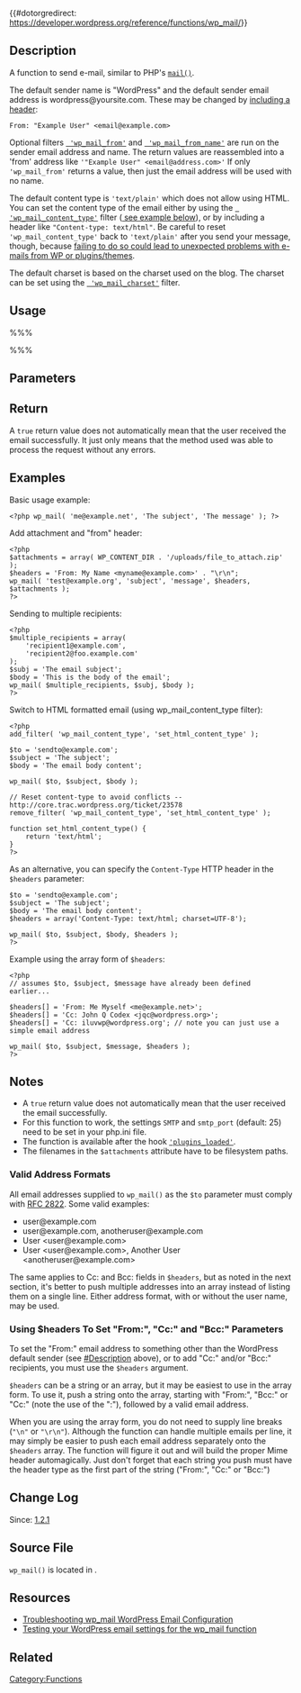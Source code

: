 {{#dotorgredirect: https://developer.wordpress.org/reference/functions/wp_mail/}}

{{Languages|
{{en|Function Reference/wp_mail}}
{{ja|関数リファレンス/wp_mail}}
}}
== Description ==

A function to send e-mail, similar to PHP's <tt>[http://php.net/manual/en/function.mail.php mail()]</tt>.

The default sender name is "WordPress" and the default sender email address is wordpress@yoursite.com.  These may be changed by [[#Using $headers To Set "From:", "Cc:" and "Bcc:" Parameters | including a header]]:
<pre>From: "Example User" <email@example.com></pre>

Optional filters <tt>[[Plugin_API/Filter_Reference/wp_mail_from | 'wp_mail_from']]</tt> and <tt>[[Plugin_API/Filter_Reference/wp_mail_from_name | 'wp_mail_from_name']]</tt> are run on the sender email address and name.  The return values are reassembled into a 'from' address like <tt>'"Example User" <email@address.com>'</tt> If only <tt>'wp_mail_from'</tt> returns a value, then just the email address will be used with no name.

The default content type is <tt>'text/plain'</tt> which does not allow using HTML. You can set the content type of the email either by using the <tt>[[Plugin_API/Filter_Reference/wp_mail_content_type | 'wp_mail_content_type']]</tt> filter ([[#Examples | see example below]]), or by including a header like <tt>"Content-type: text/html"</tt>. Be careful to reset <tt>'wp_mail_content_type'</tt> back to <tt>'text/plain'</tt> after you send your message, though, because [http://core.trac.wordpress.org/ticket/23578 failing to do so could lead to unexpected problems with e-mails from WP or plugins/themes].

The default charset is based on the charset used on the blog. The charset can be set using the <tt>[[Plugin_API/Filter_Reference/wp_mail_charset | 'wp_mail_charset']]</tt> filter.

== Usage ==

%%% <?php wp_mail( $to, $subject, $message, $headers, $attachments ); ?> %%%

== Parameters ==

{{Parameter|$to|string or array|The intended recipient(s).  Multiple recipients may be specified using an array or a comma-separated string.}}
{{Parameter|$subject|string|The subject of the message.}}
{{Parameter|$message|string|Message content.}}
{{Parameter|$headers|string or array|Mail headers to send with the message. For the string version, each header line (beginning with From:, Cc:, etc.) is delimited with a newline ("\r\n") (advanced)|optional|''Empty''}}
{{Parameter|$attachments|string or array|Files to attach: a single filename, an array of filenames, or a newline-delimited string list of multiple filenames. (advanced)|optional|''Empty''}}

== Return ==

{{Parameter||bool|Whether the email contents were sent successfully.}}
A <tt>true</tt> return value does not automatically mean that the user received the email successfully. It just only means that the method used was able to process the request without any errors.

== Examples ==

Basic usage example:
<pre>
<?php wp_mail( 'me@example.net', 'The subject', 'The message' ); ?>
</pre>

Add attachment and "from" header:
<pre>
<?php
$attachments = array( WP_CONTENT_DIR . '/uploads/file_to_attach.zip' );
$headers = 'From: My Name <myname@example.com>' . "\r\n";
wp_mail( 'test@example.org', 'subject', 'message', $headers, $attachments );
?>
</pre>

Sending to multiple recipients:
<pre>
<?php
$multiple_recipients = array(
    'recipient1@example.com',
    'recipient2@foo.example.com'
);
$subj = 'The email subject';
$body = 'This is the body of the email';
wp_mail( $multiple_recipients, $subj, $body );
?>
</pre>

Switch to HTML formatted email (using wp_mail_content_type filter):
<pre>
<?php
add_filter( 'wp_mail_content_type', 'set_html_content_type' );

$to = 'sendto@example.com';
$subject = 'The subject';
$body = 'The email body content';

wp_mail( $to, $subject, $body );

// Reset content-type to avoid conflicts -- http://core.trac.wordpress.org/ticket/23578
remove_filter( 'wp_mail_content_type', 'set_html_content_type' );

function set_html_content_type() {
	return 'text/html';
}
?>
</pre>

As an alternative, you can specify the <code>Content-Type</code> HTTP header in the <code>$headers</code> parameter:
<pre>
$to = 'sendto@example.com';
$subject = 'The subject';
$body = 'The email body content';
$headers = array('Content-Type: text/html; charset=UTF-8');

wp_mail( $to, $subject, $body, $headers );
?>
</pre>

Example using the array form of <code>$headers</code>:
<pre>
<?php
// assumes $to, $subject, $message have already been defined earlier...

$headers[] = 'From: Me Myself <me@example.net>';
$headers[] = 'Cc: John Q Codex <jqc@wordpress.org>';
$headers[] = 'Cc: iluvwp@wordpress.org'; // note you can just use a simple email address

wp_mail( $to, $subject, $message, $headers );
?>
</pre>

== Notes ==

* A <tt>true</tt> return value does not automatically mean that the user received the email successfully.
* For this function to work, the settings <code>SMTP</code> and <code>smtp_port</code> (default: 25) need to be set in your php.ini file.
* The function is available after the hook [[Plugin_API/Action_Reference/plugins_loaded|<code>'plugins_loaded'</code>]].
* The filenames in the <code>$attachments</code> attribute have to be filesystem paths.

=== Valid Address Formats ===

All email addresses supplied to <tt>wp_mail()</tt> as the <tt>$to</tt> parameter must comply with [http://www.faqs.org/rfcs/rfc2822.html RFC 2822]. Some valid examples:
*user@example.com
*user@example.com, anotheruser@example.com
*User <user@example.com>
*User <user@example.com>, Another User <anotheruser@example.com>

The same applies to Cc: and Bcc: fields in <tt>$headers</tt>, but as noted in the next section, it's better to push multiple addresses into an array instead of listing them on a single line. Either address format, with or without the user name, may be used.

=== Using $headers To Set "From:", "Cc:" and "Bcc:" Parameters ===

To set the "From:" email address to something other than the WordPress default sender (see [[#Description]] above), or to add "Cc:" and/or "Bcc:" recipients, you must use the <tt>$headers</tt> argument.

<tt>$headers</tt> can be a string or an array, but it may be easiest to use in the array form. To use it, push a string onto the array, starting with "From:", "Bcc:" or "Cc:" (note the use of the ":"), followed by a valid email address.

When you are using the array form, you do not need to supply line breaks (<tt>"\n"</tt> or <tt>"\r\n"</tt>). Although the function can handle multiple emails per line, it may simply be easier to push each email address separately onto the <tt>$headers</tt> array. The function will figure it out and will build the proper Mime header automagically. Just don't forget that each string you push must have the header type as the first part of the string ("From:", "Cc:" or "Bcc:")

== Change Log ==

Since: [[Version 1.2.1|1.2.1]]

== Source File ==
<tt>wp_mail()</tt> is located in {{Trac|wp-includes/pluggable.php}}.

== Resources ==
* [http://www.butlerblog.com/2013/09/24/troubleshooting-the-wp_mail-function/ Troubleshooting wp_mail WordPress Email Configuration]
* [http://www.butlerblog.com/2012/09/23/testing-the-wp_mail-function/ Testing your WordPress email settings for the wp_mail function]

== Related ==
{{Email Tags}}

[[Category:Functions]]